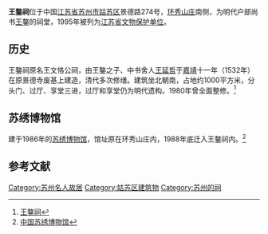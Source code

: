 {{文物保护单位
| 级别 = 省级
| 省区市 = 江苏省
| 名称 = 王鏊祠
| 图片 = The Memorial temple of Wang Ao in Suzhou 2012-03.JPG
| 所在 = [[苏州市|苏州市]][[姑苏区|姑苏区]]
| 分类 = 古建筑
| 时代 = 明清～民国
| 编号 = 301
| 登录 = 1995年4月19日
}}
'''王鏊祠'''位于中国[[江苏省|江苏省]][[苏州市|苏州市]][[姑苏区|姑苏区]]景德路274号，[[环秀山庄|环秀山庄]]南侧，为明代户部尚书[[王鏊|王鏊]]的祠堂，1995年被列为[[江苏省文物保护单位|江苏省文物保护单位]]。

==历史==
王鏊祠原名王文恪公祠，由王鏊之子、中书舍人[[王延哲|王延哲]]于[[嘉靖|嘉靖]]十一年（1532年）在原景德寺废基上建造，清代多次修缮。建筑坐北朝南，占地约1000平方米，分头门、过厅、享堂三进，过厅和享堂仍为明代遗构。1980年曾全面整修。<ref>[http://www.visitsz.com/gov/info/201412031417574703.html 王鏊祠]</ref>

==苏绣博物馆==
{{main|苏绣博物馆}}
建于1986年的[[苏绣博物馆|苏绣博物馆]]，馆址原在环秀山庄内，1988年底迁入王鏊祠内。<ref>[http://www.visitsz.com/gov/info/201412101418194692.html 中国苏绣博物馆]</ref>

==参考文献==
{{reflist}}

{{苏州市境内的江苏省文物保护单位}}

{{DEFAULTSORT:W}}
[[Category:苏州名人故居|Category:苏州名人故居]]
[[Category:姑苏区建筑物|Category:姑苏区建筑物]]
[[Category:苏州的祠|Category:苏州的祠]]
